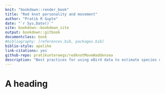 ```yaml
--- 
knit: "bookdown::render_book"
title: "Red knot personality and movement"
author: "Pratik R Gupte"
date: "`r Sys.Date()`"
site: bookdown::bookdown_site
output: bookdown::gitbook
documentclass: book
#bibliography: [references.bib, packages.bib]
biblio-style: apalike
link-citations: yes
github-repo: pratikunterwegs/redknotMoveWaddensea
description: "Best practices for using eBird data to estimate species distributions"
---
```


# A heading